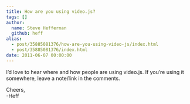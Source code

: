 ```yaml
---
title: How are you using video.js?
tags: []
author:
  name: Steve Heffernan
  github: heff
alias:
  - post/35885081376/how-are-you-using-video-js/index.html
  - post/35885081376/index.html
date: 2011-06-07 00:00:00
---
```


I&rsquo;d love to hear where and how people are using video.js. If you&rsquo;re using it somewhere, leave a note/link in the comments.

Cheers,<br />
-Heff
